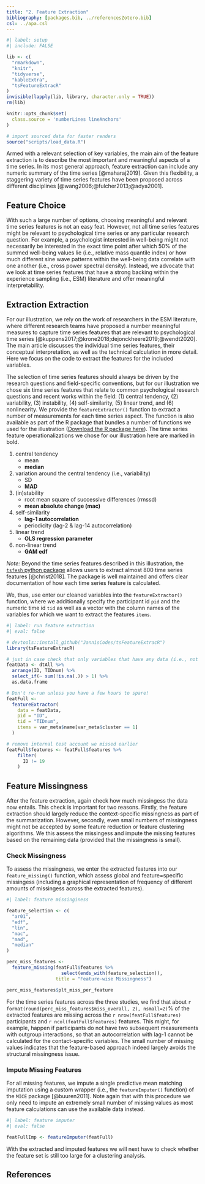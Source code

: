 ```yaml
---
title: "2. Feature Extraction"
bibliography: [packages.bib, ../referencesZotero.bib]
csl: ../apa.csl
---
```



```r
#| label: setup
#| include: FALSE

lib <- c(
  "rmarkdown",
  "knitr",
  "tidyverse",
  "kableExtra",
  "tsFeatureExtracR"
)
invisible(lapply(lib, library, character.only = TRUE))
rm(lib)

knitr::opts_chunk$set(
  class.source = 'numberLines lineAnchors'
)

# import sourced data for faster renders
source("scripts/load_data.R")
```

Armed with a relevant selection of key variables, the main aim of the feature extraction is to describe the most important and meaningful aspects of a time series. In its most general approach, feature extraction can include any numeric summary of the time series [@maharaj2019]. Given this flexibility, a staggering variety of time series features have been proposed across different disciplines [@wang2006;@fulcher2013;@adya2001].

## Feature Choice

With such a large number of options, choosing meaningful and relevant time series features is not an easy feat. However, not all time series features might be relevant to psychological time series or any particular research question. For example, a psychologist interested in well-being might not necessarily be interested in the exact time point after which 50% of the summed well-being values lie (i.e., relative mass quantile index) or how much different sine wave patterns within the well-being data correlate with one another (i.e., cross power spectral density). Instead, we advocate that we look at time series features that have a strong backing within the experience sampling (i.e., ESM) literature and offer meaningful interpretability.

## Extraction Extraction

For our illustration, we rely on the work of researchers in the ESM literature, where different research teams have proposed a number meaningful measures to capture time series features that are relevant to psychological time series [@kuppens2017;@krone2018;dejonckheere2019;@wendt2020]. The main article discusses the individual time series features, their conceptual interpretation, as well as the technical calculation in more detail. Here we focus on the code to extract the features for the included variables. 

The selection of time series features should always be driven by the research questions and field-specific conventions, but for our illustration we chose six time series features that relate to common psychological research questions and recent works within the field: (1) central tendency, (2) variability, (3) instability, (4) self-similarity, (5) linear trend, and (6) nonlinearity. We provide the `featureExtractor()` function to extract a number of measurements for each time series aspect. The function is also available as part of the R package that bundles a number of functions we used for the illustration ([Download the R package here](https://github.com/JannisCodes/tsFeatureExtracR/archive/refs/tags/v.0.1.0.tar.gz)). The time series feature operationalizations we chose for our illustration here are marked in bold.

1. central tendency
    + mean
    + **median**
2. variation around the central tendency (i.e., variability)
    + SD
    + **MAD**
3. (in)stability
    + root mean square of successive differences (rmssd)
    + **mean absolute change (mac)**
4. self-similarity
    + **lag-1 autocorrelation**
    + periodicity (lag-2 & lag-14 autocorrelation)
5. linear trend
    + **OLS regression parameter**
6. non-linear trend
    + **GAM edf**

_Note:_ Beyond the time series features described in this illustration, the [`tsfesh` python package](https://tsfresh.readthedocs.io/en/latest/) allows users to extract almost 800 time series features [@christ2018]. The package is well maintained and offers clear documentation of how each time series feature is calculated.

We, thus, use enter our cleaned variables into the `featureExtractor()` function, where we additionally specify the participant id `pid` and the numeric time id `tid` as well as a vector with the column names of the variables for which we want to extract the features `items`.

```r
#| label: run feature extraction
#| eval: false

# devtools::install_github("JannisCodes/tsFeatureExtracR")
library(tsFeatureExtracR)

# just in case check that only variables that have any data (i.e., not all NA)
featData <- dtAll %>%
  arrange(ID, TIDnum) %>%
  select_if(~ sum(!is.na(.)) > 1) %>% 
  as.data.frame

# Don't re-run unless you have a few hours to spare!
featFull <-
  featureExtractor(
    data = featData,
    pid = "ID",
    tid = "TIDnum",
    items = var_meta$name[var_meta$cluster == 1]
  )

# remove internal test account we missed earlier
featFull$features <- featFull$features %>%
    filter(
      ID != 19
    )

```

## Feature Missingness

After the feature extraction, again check how much missingess the data now entails. This check is important for two reasons. Firstly, the feature extraction should largely reduce the context-specific missingness as part of the summarization. However, secondly, even small numbers of missingness might not be accepted by some feature reduction or feature clustering algorithms. We this assess the missingess and impute the missing features based on the remaining data (provided that the missingness is small).

### Check Missingness

To assess the missingness, we enter the extracted features into our `feature_missing()` function, which assess global and feature=specific missingess (including a graphical representation of frequency of different amounts of missingess across the extracted features). 

```r
#| label: feature missinginess

feature_selection <- c(
  "ar01",
  "edf",
  "lin",
  "mac",
  "mad",
  "median"
)

perc_miss_features <-
  feature_missing(featFull$features %>% 
                    select(ends_with(feature_selection)), 
                  title = "Feature-wise Missingness")

perc_miss_features$plt_miss_per_feature
```

For the time series features across the three studies, we find that about `r format(round(perc_miss_features$miss_overall, 2), nsmall=2)`% of the extracted features are missing across the `r nrow(featFull$features)` participants and `r ncol(featFull$features)` features. This might, for example, happen if participants do not have two subsequent measurements with outgroup interactions, so that an autocorrelation with lag-1 cannot be calculated for the contact-specific variables. The small number of missing values indicates that the feature-based approach indeed largely avoids the structural missingness issue. 

### Impute Missing Features

For all missing features, we impute a single predictive mean matching imputation using a custom wrapper (i.e., the `featureImputer()` function) of the `MICE` package [@buuren2011]. Note again that with this procedure we only need to impute an extremely small number of missing values as most feature calculations can use the available data instead.

```r
#| label: feature imputer
#| eval: false

featFullImp <- featureImputer(featFull)
```

With the extracted and imputed features we will next have to check whether the feature set is still too large for a clustering analysis.


## References

::: {#refs}
:::
